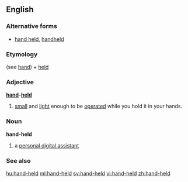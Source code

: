 ==English==

===Alternative forms===
* [[hand held]], [[handheld]]

===Etymology===
(see [[hand]]) + [[held]]

===Adjective===
'''[[hand]]-[[held]]'''

# [[small]] and [[light]] enough to be [[operate]]d while you hold it in your hands.

===Noun===
'''hand-held'''

# {{computing}} a [[personal digital assistant]]

===See also===
{{wikipedia}}

[[hu:hand-held]]
[[ml:hand-held]]
[[sv:hand-held]]
[[vi:hand-held]]
[[zh:hand-held]]
